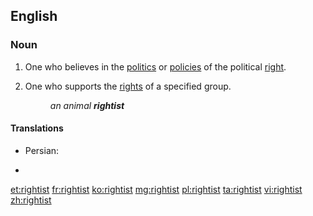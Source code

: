==English==

===Noun===
{{en-noun}}

# One who believes in the [[politics]] or [[policy|policies]] of the political [[right]].
# {{cx|in combination|lang=en}} One who supports the [[right]]s of a specified group.
#: ''an animal '''rightist'''''

====Translations====
{{trans-top|supporter of the political right}}
* Persian: {{t|fa|راست‌گرا|tr=râst-garâ}}
{{trans-mid}}
* {{trreq|es}}
{{trans-bottom}}

[[et:rightist]]
[[fr:rightist]]
[[ko:rightist]]
[[mg:rightist]]
[[pl:rightist]]
[[ta:rightist]]
[[vi:rightist]]
[[zh:rightist]]